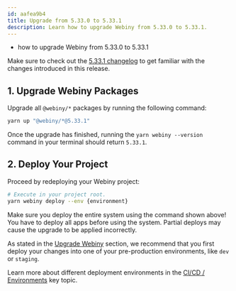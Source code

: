 ```yaml
---
id: aafea9b4
title: Upgrade from 5.33.0 to 5.33.1
description: Learn how to upgrade Webiny from 5.33.0 to 5.33.1.
---
```



<Alert type="success" title="What you’ll learn">

- how to upgrade Webiny from 5.33.0 to 5.33.1

</Alert>

<Alert type="info">

Make sure to check out the [5.33.1 changelog](/docs/release-notes/5.33.1/changelog) to get familiar with the changes introduced in this release.

</Alert>

## 1. Upgrade Webiny Packages

Upgrade all `@webiny/*` packages by running the following command:

```bash
yarn up "@webiny/*@5.33.1"
```

Once the upgrade has finished, running the `yarn webiny --version` command in your terminal should return `5.33.1`.

## 2. Deploy Your Project

Proceed by redeploying your Webiny project:

```bash
# Execute in your project root.
yarn webiny deploy --env {environment}
```

<Alert type="warning">

Make sure you deploy the entire system using the command shown above! You have to deploy all apps before using the system. Partial deploys may cause the upgrade to be applied incorrectly.

</Alert>

<Alert type="warning">

As stated in the [Upgrade Webiny](/docs/release-notes/upgrade-webiny#pre-production-environments-first) section, we recommend that you first deploy your changes into one of your pre-production environments, like `dev` or `staging`.

</Alert>

<Alert type="info">

Learn more about different deployment environments in the [CI/CD / Environments](/docs/core-development-concepts/ci-cd/environments) key topic.

</Alert>
